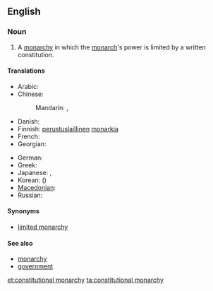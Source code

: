 ==English==
{{wikipedia}}

===Noun===
{{en-noun|sg=[[constitutional]] [[monarchy]]|constitutional monarchies}}

# A [[monarchy]] in which the [[monarch]]'s power is limited by a written constitution.

====Translations====
{{trans-top|monarchy in which the monarch's power is limited by a written constitution}}
* Arabic: {{t|ar|ملكية دستورية|f|tr=malakíyya dustuuríyya}}
* Chinese:
*: Mandarin: {{t|cmn|君主立憲制|sc=Hani}}, {{t|cmn|君主立宪制|tr=jūnzhǔ lìxiànzhì|sc=Hani}}
* Danish: {{t|da|konstitutionelt monarki}}
* Finnish: [[perustuslaillinen]] [[monarkia]]
* French: {{t|fr|monarchie constitutionnelle|f}}
* Georgian: {{t|ka|კონსტიტუციური მონარქია|sc=Geor|xs=Georgian}}
{{trans-mid}}
* German: {{t|de|konstitutionelle Monarchie|f}}
* Greek: {{t|el|συνταγματική μοναρχία|f|tr=syntagmatikí monarchía}}
* Japanese: {{t|ja|立憲君主制|tr=りっけんくんしゅせい, rikken kunshusei}}, {{t|ja|立憲君主政体|tr=りっけんくんしゅせいたい, rikken kunshuseitai}}
* Korean: {{t|ko|입헌 군주제|tr=ibheon gunjuje}} ({{t|ko|立憲君主制}})
* [[Macedonian]]: {{t|mk|уставна монархија|f|tr=ústavna monárhija}}
* Russian: {{t|ru|конституционная монархия|f|tr=konstituciónnaja monárxija}}
{{trans-bottom}}

====Synonyms====
* [[limited monarchy]]

====See also====
* [[monarchy]]
* [[government]]

[[et:constitutional monarchy]]
[[ta:constitutional monarchy]]